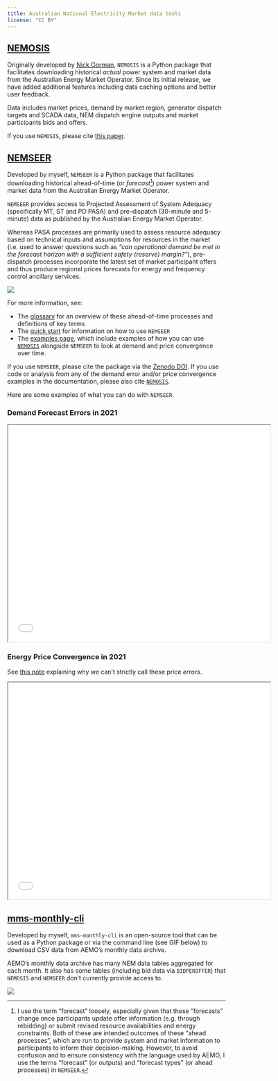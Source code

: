 ```yaml
---
title: Australian National Electricity Market data tools
license: "CC BY"
---
```


## [NEMOSIS](https://github.com/UNSW-CEEM/NEMOSIS)

Originally developed by [Nick Gorman](https://github.com/nick-gorman), `NEMOSIS` is a Python package that facilitates downloading historical *actual* power system and market data from the Australian Energy Market Operator. Since its initial release, we have added additional features including data caching options and better user feedback.

Data includes market prices, demand by market region, generator dispatch targets and SCADA data, NEM dispatch engine outputs and market participants bids and offers.

If you use `NEMOSIS`, please cite [this paper](https://www.researchgate.net/publication/329798805_NEMOSIS_-_NEM_Open_Source_Information_Service_open-source_access_to_Australian_National_Electricity_Market_Data).

## [NEMSEER](https://github.com/UNSW-CEEM/NEMSEER)

Developed by myself, `NEMSEER` is a Python package that facilitates downloading historical ahead-of-time (or *forecast*[^1]) power system and market data from the Australian Energy Market Operator.

[^1]: I use the term “forecast” loosely, especially given that these “forecasts” change once participants update offer information (e.g. through rebidding) or submit revised resource availabilities and energy constraints. Both of these are intended outcomes of these “ahead processes”, which are run to provide system and market information to participants to inform their decision-making. However, to avoid confusion and to ensure consistency with the language used by AEMO, I use the terms “forecast” (or outputs) and “forecast types” (or ahead processes) in `NEMSEER`.

`NEMSEER` provides access to Projected Assessment of System Adequacy (specifically MT, ST and PD PASA) and pre-dispatch (30-minute and 5-minute) data as published by the Australian Energy Market Operator. 

Whereas PASA processes are primarily used to assess resource adequacy based on technical inputs and assumptions for resources in the market (i.e. used to answer questions such as *"can operational demand be met in the forecast horizon with a sufficient safety (reserve) margin?"*), pre-dispatch processes incorporate the latest set of market participant offers and thus produce regional prices forecasts for energy and frequency control ancillary services.

![](https://nemseer.readthedocs.io/en/latest/_images/forecast_timeframes.png)

For more information, see:

- The [glossary](https://nemseer.readthedocs.io/en/latest/glossary.html) for an overview of these ahead-of-time processes and definitions of key terms
- The [quick start](https://nemseer.readthedocs.io/en/latest/quick_start.html) for information on how to use `NEMSEER`
- The [examples page](https://nemseer.readthedocs.io/en/latest/examples.html), which include examples of how you can use [`NEMOSIS`](nem_data.qmd#nemosis) alongside `NEMSEER` to look at demand and price convergence over time. 

If you use `NEMSEER`, please cite the package via the [Zenodo DOI](https://doi.org/10.5281/zenodo.7397514). If you use code or analysis from any of the demand error and/or price convergence examples in the documentation, please also cite [`NEMOSIS`](https://www.researchgate.net/publication/329798805_NEMOSIS_-_NEM_Open_Source_Information_Service_open-source_access_to_Australian_National_Electricity_Market_Data).

Here are some examples of what you can do with `NEMSEER`.

### Demand Forecast Errors in 2021

<iframe src="assets/charts/p5min_error_2021_tod_percentile.html" width="120%" height="500">
</iframe>

### Energy Price Convergence in 2021

See [this note](https://nemseer.readthedocs.io/en/latest/examples/price_convergence_2021.html#energy-price-convergence-in-2021) explaining why we can't strictly call these price *errors*.

<iframe src="assets/charts/NSW_abs_price_error_2021.html" width="120%" height="500">
</iframe>

## [mms-monthly-cli](https://github.com/prakaa/mms-monthly-cli)

Developed by myself, `mms-monthly-cli` is an open-source tool that can be used as a Python package or via the command line (see GIF below) to download CSV data from AEMO's monthly data archive.

AEMO's monthly data archive has many NEM data tables aggregated for each month. It also has some tables (including bid data via `BIDPEROFFER`) that `NEMOSIS` and `NEMSEER` don't currently provide access to.

![](assets/mms-monthly-cli.gif)


